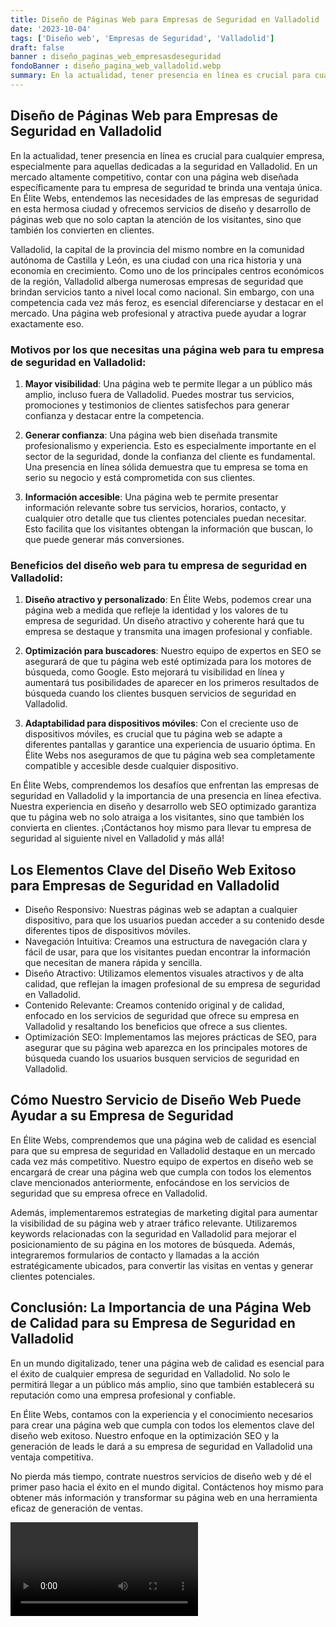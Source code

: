 ```yaml
---
title: Diseño de Páginas Web para Empresas de Seguridad en Valladolid
date: '2023-10-04'
tags: ['Diseño web', 'Empresas de Seguridad', 'Valladolid']
draft: false
banner : diseño_paginas_web_empresasdeseguridad
fondoBanner : diseño_pagina_web_valladolid.webp
summary: En la actualidad, tener presencia en línea es crucial para cualquier empresa, especialmente para aquellas dedicadas a la seguridad en Valladolid. En un mercado altamente competitivo, contar con una página web diseñada específicamente para tu empresa de seguridad te brinda una ventaja única. En Élite Webs, entendemos las necesidades de las empresas de seguridad en esta hermosa ciudad y ofrecemos servicios de diseño y desarrollo de páginas web que no solo captan la atención de los visitantes, sino que también los convierten en clientes. Valladolid, la capital de la provincia del mismo nombre en la comunidad autónoma de Castilla y León, es una ciudad con una rica historia y una economía en crecimiento. Como uno de los principales centros económicos de la región, Valladolid alberga numerosas empresas de seguridad que brindan servicios tanto a nivel local como nacional. Sin embargo, con una competencia cada vez más feroz, es esencial diferenciarse y destacar en el mercado. Una página web profesional y atractiva puede ayudar a lograr exactamente eso.
---
```


## Diseño de Páginas Web para Empresas de Seguridad en Valladolid

En la actualidad, tener presencia en línea es crucial para cualquier empresa, especialmente para aquellas dedicadas a la seguridad en Valladolid. En un mercado altamente competitivo, contar con una página web diseñada específicamente para tu empresa de seguridad te brinda una ventaja única. En Élite Webs, entendemos las necesidades de las empresas de seguridad en esta hermosa ciudad y ofrecemos servicios de diseño y desarrollo de páginas web que no solo captan la atención de los visitantes, sino que también los convierten en clientes.
 
Valladolid, la capital de la provincia del mismo nombre en la comunidad autónoma de Castilla y León, es una ciudad con una rica historia y una economía en crecimiento. Como uno de los principales centros económicos de la región, Valladolid alberga numerosas empresas de seguridad que brindan servicios tanto a nivel local como nacional. Sin embargo, con una competencia cada vez más feroz, es esencial diferenciarse y destacar en el mercado. Una página web profesional y atractiva puede ayudar a lograr exactamente eso.

### Motivos por los que necesitas una página web para tu empresa de seguridad en Valladolid:

1. **Mayor visibilidad**: Una página web te permite llegar a un público más amplio, incluso fuera de Valladolid. Puedes mostrar tus servicios, promociones y testimonios de clientes satisfechos para generar confianza y destacar entre la competencia.

2. **Generar confianza**: Una página web bien diseñada transmite profesionalismo y experiencia. Esto es especialmente importante en el sector de la seguridad, donde la confianza del cliente es fundamental. Una presencia en línea sólida demuestra que tu empresa se toma en serio su negocio y está comprometida con sus clientes.

3. **Información accesible**: Una página web te permite presentar información relevante sobre tus servicios, horarios, contacto, y cualquier otro detalle que tus clientes potenciales puedan necesitar. Esto facilita que los visitantes obtengan la información que buscan, lo que puede generar más conversiones.

### Beneficios del diseño web para tu empresa de seguridad en Valladolid:

1. **Diseño atractivo y personalizado**: En Élite Webs, podemos crear una página web a medida que refleje la identidad y los valores de tu empresa de seguridad. Un diseño atractivo y coherente hará que tu empresa se destaque y transmita una imagen profesional y confiable.

2. **Optimización para buscadores**: Nuestro equipo de expertos en SEO se asegurará de que tu página web esté optimizada para los motores de búsqueda, como Google. Esto mejorará tu visibilidad en línea y aumentará tus posibilidades de aparecer en los primeros resultados de búsqueda cuando los clientes busquen servicios de seguridad en Valladolid.

3. **Adaptabilidad para dispositivos móviles**: Con el creciente uso de dispositivos móviles, es crucial que tu página web se adapte a diferentes pantallas y garantice una experiencia de usuario óptima. En Élite Webs nos aseguramos de que tu página web sea completamente compatible y accesible desde cualquier dispositivo.

En Élite Webs, comprendemos los desafíos que enfrentan las empresas de seguridad en Valladolid y la importancia de una presencia en línea efectiva. Nuestra experiencia en diseño y desarrollo web SEO optimizado garantiza que tu página web no solo atraiga a los visitantes, sino que también los convierta en clientes. ¡Contáctanos hoy mismo para llevar tu empresa de seguridad al siguiente nivel en Valladolid y más allá!

<GifSeo />

<Cta />

## Los Elementos Clave del Diseño Web Exitoso para Empresas de Seguridad en Valladolid 

- Diseño Responsivo: Nuestras páginas web se adaptan a cualquier dispositivo, para que los usuarios puedan acceder a su contenido desde diferentes tipos de dispositivos móviles.
- Navegación Intuitiva: Creamos una estructura de navegación clara y fácil de usar, para que los visitantes puedan encontrar la información que necesitan de manera rápida y sencilla.
- Diseño Atractivo: Utilizamos elementos visuales atractivos y de alta calidad, que reflejan la imagen profesional de su empresa de seguridad en Valladolid.
- Contenido Relevante: Creamos contenido original y de calidad, enfocado en los servicios de seguridad que ofrece su empresa en Valladolid y resaltando los beneficios que ofrece a sus clientes.
- Optimización SEO: Implementamos las mejores prácticas de SEO, para asegurar que su página web aparezca en los principales motores de búsqueda cuando los usuarios busquen servicios de seguridad en Valladolid.

## Cómo Nuestro Servicio de Diseño Web Puede Ayudar a su Empresa de Seguridad

En Élite Webs, comprendemos que una página web de calidad es esencial para que su empresa de seguridad en Valladolid destaque en un mercado cada vez más competitivo. Nuestro equipo de expertos en diseño web se encargará de crear una página web que cumpla con todos los elementos clave mencionados anteriormente, enfocándose en los servicios de seguridad que su empresa ofrece en Valladolid.

Además, implementaremos estrategias de marketing digital para aumentar la visibilidad de su página web y atraer tráfico relevante. Utilizaremos keywords relacionadas con la seguridad en Valladolid para mejorar el posicionamiento de su página en los motores de búsqueda. Además, integraremos formularios de contacto y llamadas a la acción estratégicamente ubicados, para convertir las visitas en ventas y generar clientes potenciales.

## Conclusión: La Importancia de una Página Web de Calidad para su Empresa de Seguridad en Valladolid

En un mundo digitalizado, tener una página web de calidad es esencial para el éxito de cualquier empresa de seguridad en Valladolid. No solo le permitirá llegar a un público más amplio, sino que también establecerá su reputación como una empresa profesional y confiable.

En Élite Webs, contamos con la experiencia y el conocimiento necesarios para crear una página web que cumpla con todos los elementos clave del diseño web exitoso. Nuestro enfoque en la optimización SEO y la generación de leads le dará a su empresa de seguridad en Valladolid una ventaja competitiva.

No pierda más tiempo, contrate nuestros servicios de diseño web y dé el primer paso hacia el éxito en el mundo digital. Contáctenos hoy mismo para obtener más información y transformar su página web en una herramienta eficaz de generación de ventas.

<Video />

<CtaBot job='Empresas de Seguridad' city='Valladolid'/>

<Gmaps query='Valladolid+españa+maps' />